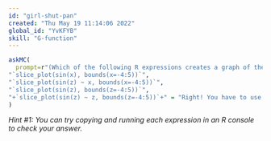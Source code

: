 ```yaml
---
id: "girl-shut-pan"
created: "Thu May 19 11:14:06 2022"
global_id: "YvKFYB"
skill: "G-function"
---
```


```r
askMC(
  prompt=r"(Which of the following R expressions creates a graph of the function $\sin(z)$ with a graphics domain from $-4\leq z \leq 5$?)",
"`slice_plot(sin(x), bounds(x=-4:5))`",
"`slice_plot(sin(z) ~ x, bounds(x=-4:5))`",
"`slice_plot(sin(z), bounds(z=-4:5))`",
"+`slice_plot(sin(z) ~ z, bounds(z=-4:5))`+" = "Right! You have to use the variable name in the tilde (~) expression, and then use the same variable name when specifying the graphics domain."
)
```

*Hint #1: You can try copying and running each expression in an R console  to check your answer.*

